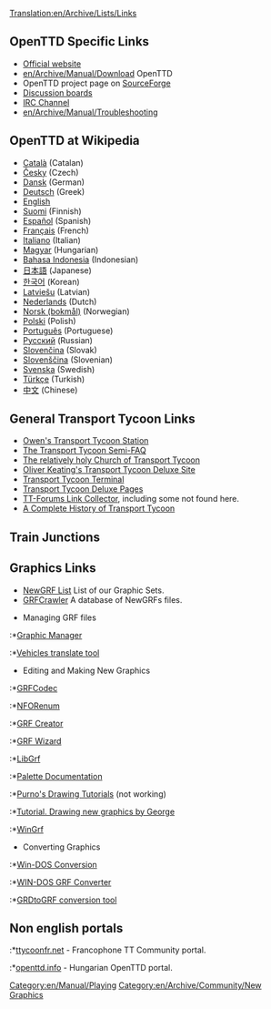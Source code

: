 [[Translation:en/Archive/Lists/Links]]
{{en/Manual/Navigation}}

==OpenTTD Specific Links==
*[http://www.openttd.org Official website]
*[[en/Archive/Manual/Download]] OpenTTD
*OpenTTD project page on [http://sourceforge.net/projects/openttd SourceForge]
*[http://www.tt-forums.net/viewforum.php?f=55 Discussion boards]
*[irc://irc.oftc.net/openttd IRC Channel]
*[[en/Archive/Manual/Troubleshooting]]

==OpenTTD at Wikipedia==
*[http://ca.wikipedia.org/wiki/OpenTTD Català] (Catalan)
*[http://cs.wikipedia.org/wiki/OpenTTD Česky] (Czech)
*[http://de.wikipedia.org/wiki/OpenTTD Dansk] (German)
*[http://de.wikipedia.org/wiki/OpenTTD Deutsch] (Greek)
*[http://en.wikipedia.org/wiki/OpenTTD English]
*[http://fi.wikipedia.org/wiki/OpenTTD Suomi] (Finnish)
*[http://es.wikipedia.org/wiki/OpenTTD Español] (Spanish)
*[http://fr.wikipedia.org/wiki/OpenTTD Français] (French)
*[http://it.wikipedia.org/wiki/Transport_Tycoon Italiano] (Italian)
*[http://hu.wikipedia.org/wiki/OpenTTD Magyar] (Hungarian)
*[http://id.wikipedia.org/wiki/OpenTTD Bahasa Indonesia] (Indonesian)
*[http://ja.wikipedia.org/wiki/OpenTTD 日本語] (Japanese)
*[http://ko.wikipedia.org/wiki/OpenTTD 한국어] (Korean)
*[http://lv.wikipedia.org/wiki/OpenTTD Latviešu] (Latvian)
*[http://nl.wikipedia.org/wiki/OpenTTD Nederlands] (Dutch)
*[http://no.wikipedia.org/wiki/OpenTTD Norsk (bokmål)] (Norwegian)
*[http://pl.wikipedia.org/wiki/OpenTTD Polski] (Polish)
*[http://pt.wikipedia.org/wiki/OpenTTD Português] (Portuguese)
*[http://ru.wikipedia.org/wiki/OpenTTD Русский] (Russian)
*[http://sk.wikipedia.org/wiki/OpenTTD Slovenčina] (Slovak)
*[http://sl.wikipedia.org/wiki/OpenTTD Slovenščina] (Slovenian)
*[http://sv.wikipedia.org/wiki/OpenTTD Svenska] (Swedish)
*[http://tr.wikipedia.org/wiki/OpenTTD Türkçe] (Turkish)
*[http://zh.wikipedia.org/wiki/OpenTTD 中文] (Chinese)

==General Transport Tycoon Links==
*[http://www.transporttycoon.net/ Owen's Transport Tycoon Station]
*[http://i-want-a-website.com/about-tt/ The Transport Tycoon Semi-FAQ]
*[http://www.nylon.net/ttd/index.html The relatively holy Church of Transport Tycoon]
*[http://o-keating.com/ttd/ Oliver Keating's Transport Tycoon Deluxe Site]
*[http://www.tt-terminal.co.uk Transport Tycoon Terminal]
*[http://www.tycoongames.net/ttdpages.html Transport Tycoon Deluxe Pages]
*[http://linkage.tt-forums.net/ TT-Forums Link Collector], including some not found here.
*[http://www.squidoo.com/history-of-transport-tycoon/ A Complete History of Transport Tycoon]

== Train Junctions ==
{{Page:en/Community/Junctionary/Links}}

==Graphics Links==
* [[en/Community/NewGRF/Main Page|NewGRF List]] List of our Graphic Sets.
* [http://grfcrawler.tt-forums.net/ GRFCrawler] A database of NewGRFs files.

*Managing GRF files
:*[http://ttdpatch.de.vu Graphic Manager]
:*[http://www.antp.be/ttd/ Vehicles translate tool]

*Editing and Making New Graphics
:*[http://dev.openttdcoop.org/projects/grfcodec/ GRFCodec]
:*[http://dev.openttdcoop.org/projects/nforenum/ NFORenum]
:*[http://www.tt-forums.net/viewtopic.php?t=6326 GRF Creator]
:*[http://www.divxland.org/ttd/grfwizard.htm GRF Wizard]
:*[http://www.tt-forums.net/viewtopic.php?t=4968 LibGrf]
:*[http://www.tt-forums.net/viewtopic.php?t=6002 Palette Documentation]
:*[http://users.tt-forums.net/purno/PDT/index.php Purno's Drawing Tutorials]   (not working) 
:*[http://wiki.ttdpatch.net/tiki-index.php?page=DrawingSprites Tutorial. Drawing new graphics by George]
:*[http://ade.se/projects/wingrf/wingrf.zip WinGrf]

*Converting Graphics
:*[http://www.tt-forums.net/viewtopic.php?t=4447 Win-DOS Conversion]
:*[http://www.tt-forums.net/viewtopic.php?p=236890#236890 WIN-DOS GRF Converter]
:*[http://www.tt-forums.net/viewtopic.php?t=5226 GRDtoGRF conversion tool]

==Non english portals==
:*[http://www.ttycoonfr.net ttycoonfr.net] - Francophone TT Community portal.
:*[http://www.openttd.info openttd.info] - Hungarian OpenTTD portal.

[[Category:en/Manual/Playing]]
[[Category:en/Archive/Community/New Graphics]]